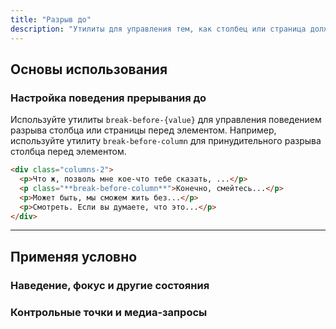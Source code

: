 ```yaml
---
title: "Разрыв до"
description: "Утилиты для управления тем, как столбец или страница должны разрываться перед элементом."
---
```




## Основы использования

### Настройка поведения прерывания до

Используйте утилиты `break-before-{value}` для управления поведением разрыва столбца или страницы перед элементом. Например, используйте утилиту `break-before-column` для принудительного разрыва столбца перед элементом.

```html
<div class="columns-2">
  <p>Что ж, позволь мне кое-что тебе сказать, ...</p>
  <p class="**break-before-column**">Конечно, смейтесь...</p>
  <p>Может быть, мы сможем жить без...</p>
  <p>Смотреть. Если вы думаете, что это...</p>
</div>
```

---

## <Heading ignore>Применяя условно</Heading>

### <Heading ignore>Наведение, фокус и другие состояния</Heading>

<HoverFocusAndOtherStates featuredClass="break-before-column" />

### <Heading ignore>Контрольные точки и медиа-запросы</Heading>

<BreakpointsAndMediaQueries featuredClass="break-before-column" />
